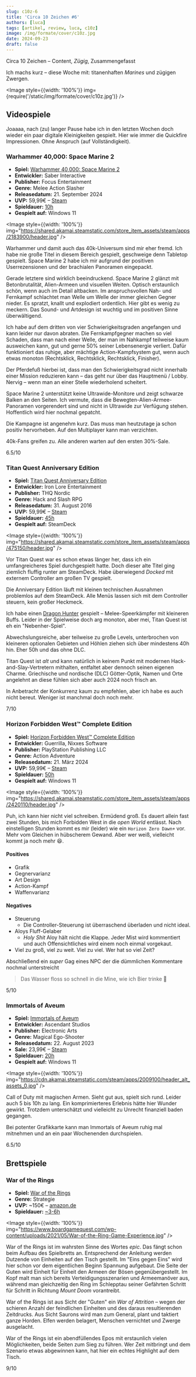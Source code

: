 ```yaml
---
slug: c10z-6
title: 'Circa 10 Zeichen #6'
authors: [luca]
tags: [artikel, review, luca, c10z]
image: /img/formate/cover/c10z.jpg
date: 2024-09-23
draft: false
---
```




Circa 10 Zeichen – Content, _Zügig_, Zusammengefasst

Ich machs kurz – diese Woche mit: titanenhaften *Marines* und zügigen Zwergen.

<Image style={{width: '100%'}} img={require('/static/img/formate/cover/c10z.jpg')} />

<!--truncate-->

## Videospiele

Joaaaa, nach (zu) langer Pause habe ich in den letzten Wochen doch wieder ein paar digitale Kleinigkeiten gespielt. Hier wie immer die Quickfire Impressionen. Ohne Anspruch (auf Vollständigkeit).

### Warhammer 40,000: Space Marine 2

- **Spiel:** [Warhammer 40,000: Space Marine 2](https://store.steampowered.com/app/2183900/Warhammer_40000_Space_Marine_2)
- **Entwickler:** Saber Interactive
- **Publisher:** Focus Entertainment
- **Genre:** Melee Action Slasher
- **Releasedatum:** 21. September 2024
- **UVP:** 59,99€ – [Steam](https://store.steampowered.com/app/2183900/Warhammer_40000_Space_Marine_2)
- **Spieldauer:** [10h](https://howlongtobeat.com/game/101254)
- **Gespielt auf:** Windows 11

<Image style={{width: '100%'}} img="https://shared.akamai.steamstatic.com/store_item_assets/steam/apps/2183900/header.jpg" />

Warhammer und damit auch das 40k-Universum sind mir eher fremd. Ich habe nie große Titel in diesem Bereich gespielt, geschweige denn Tabletop gespielt. Space Marine 2 habe ich mir aufgrund der positiven Userrezensionen und der brachialen Panoramen eingepackt.

Gerade letztere sind wirklich beeindruckend. Space Marine 2 glänzt mit Betonbrutalität, Alien-Armeen und visuellen Weiten. Optisch erstaunlich schön, wenn auch im Detail altbacken. Im anspruchsvollen Nah- und Fernkampf schlachtet man Welle um Welle der immer gleichen Gegner nieder. Es spratzt, knallt und explodiert ordentlich. Hier gibt es wenig zu meckern. Das Sound- und Artdesign ist wuchtig und im positiven Sinne überwältigend.

Ich habe auf dem dritten von vier Schwierigkeitsgraden angefangen und kann leider nur davon abraten. Die Fernkampfgegner machen so viel Schaden, dass man nach einer Welle, der man im Nahkampf teilweise kaum ausweichen kann, gut und gerne 50% seiner Lebensenergie verliert. Dafür funktioniert das ruhige, aber mächtige Action-Kampfsystem gut, wenn auch etwas monoton (Rechtsklick, Rechtsklick, Rechtsklick, Finisher).

Der Pferdefuß hierbei ist, dass man den Schwierigkeitsgrad nicht innerhalb einer Mission reduzieren kann – das geht nur über das Hauptmenü / Lobby. Nervig – wenn man an einer Stelle wiederholend scheitert.

Space Marine 2 unterstützt keine Ultrawide-Monitore und zeigt schwarze Balken an den Seiten. Ich vermute, dass die Bewegten-Alien-Armee-Panoramen vorgerendert sind und nicht in Ultrawide zur Verfügung stehen. Hoffentlich wird hier nochmal gepatcht.

Die Kampagne ist angenehm kurz. Das muss man heutzutage ja schon positiv hervorheben.
Auf den Multiplayer kann man verzichten.

40k-Fans greifen zu. Alle anderen warten auf den ersten 30%-Sale.

6.5/10

### Titan Quest Anniversary Edition

- **Spiel:** [Titan Quest Anniversary Edition](https://store.steampowered.com/app/475150/Titan_Quest_Anniversary_Edition/)
- **Entwickler:** Iron Lore Entertainment
- **Publisher:** THQ Nordic
- **Genre:** Hack and Slash RPG
- **Releasedatum:** 31. August 2016
- **UVP:** 59,99€ – [Steam](https://store.steampowered.com/app/475150/Titan_Quest_Anniversary_Edition/)
- **Spieldauer:** [45h](https://howlongtobeat.com/game/39689)
- **Gespielt auf:** SteamDeck

<Image style={{width: '100%'}} img="https://shared.akamai.steamstatic.com/store_item_assets/steam/apps/475150/header.jpg" />

Vor Titan Quest war es schon etwas länger her, dass ich ein umfangreicheres Spiel durchgespielt hatte. Doch dieser alte Titel ging ziemlich fluffig runter am SteamDeck. Habe überwiegend *Docked* mit externem Controller am großen TV gespielt.

Die Anniversary Edition läuft mit kleinen technischen Ausnahmen problemlos auf dem SteamDeck. Alle Menüs lassen sich mit dem Controller steuern, kein großer Heckmeck.

Ich habe einen [Dragon Hunter](https://steamcommunity.com/sharedfiles/filedetails/?id=1391778605) gespielt – Melee-Speerkämpfer mit kleineren Buffs. Leider in der Spielweise doch arg monoton, aber mei, Titan Quest ist eh ein "Nebenher-Spiel".

Abwechslungsreiche, aber teilweise zu große Levels, unterbrochen von kleineren optionalen Gebieten und Höhlen ziehen sich über mindestens 40h hin. Eher 50h und das ohne DLC.

Titan Quest ist *alt* und kann natürlich in keinem Punkt mit modernen Hack-and-Slay-Vertretern mithalten, entfaltet aber dennoch seinen eigenen Charme. Griechische und nordische (DLC) Götter-Optik, Namen und Orte angelehnt an diese fühlen sich aber auch 2024 noch frisch an.

In Anbetracht der Konkurrenz kaum zu empfehlen, aber ich habe es auch nicht bereut. Weniger ist manchmal doch noch mehr.

7/10

### Horizon Forbidden West™ Complete Edition

- **Spiel:** [Horizon Forbidden West™ Complete Edition](https://store.steampowered.com/app/2420110/Horizon_Forbidden_West_Complete_Edition/)
- **Entwickler:**  Guerrilla, Nixxes Software
- **Publisher:** PlayStation Publishing LLC
- **Genre:** Action Adventure
- **Releasedatum:** 21. März 2024
- **UVP:** 59,99€ – [Steam](https://store.steampowered.com/app/2420110/Horizon_Forbidden_West_Complete_Edition/)
- **Spieldauer:** [50h](https://howlongtobeat.com/game/39689)
- **Gespielt auf:** Windows 11

<Image style={{width: '100%'}} img="https://shared.akamai.steamstatic.com/store_item_assets/steam/apps/2420110/header.jpg" />

Puh, ich kann hier nicht viel schreiben. Ermüdend groß. Es dauert allein fast zwei Stunden, bis mich Forbidden West in die *open World* entlässt. Nach einstelligen Stunden kommt es mir (leider) wie ein `Horizon Zero Dawn+` vor. Mehr vom Gleichen in hübscherem Gewand. Aber wer weiß, vielleicht kommt ja noch mehr 😆.

#### Positives

+ Grafik
+ Gegnervarianz
+ Art Design
+ Action-Kampf
+ Waffenvarianz

#### Negatives

- Steuerung
  - Die Controller-Steuerung ist überraschend überladen und nicht ideal.
- Aloys Fluff-Gelaber
  - *Holy Shit* Aloy hält nicht die Klappe. Jeder Mist wird kommentiert und auch Offensichtliches wird einem noch einmal vorgekaut.
- Viel zu groß, viel zu weit. Viel zu viel. Wer hat so viel Zeit?

Abschließend ein *super* Gag eines NPC der die dümmlichen Kommentare nochmal unterstreicht

> Das Wasser floss so schnell in die Mine, wie ich Bier trinke 🍻

5/10

### Immortals of Aveum

- **Spiel:** [Immortals of Aveum](https://store.steampowered.com/app/2009100/Immortals_of_Aveum/)
- **Entwickler:** Ascendant Studios
- **Publisher:** Electronic Arts
- **Genre:** Magical Ego-Shooter
- **Releasedatum:** 22. August 2023
- **Sale:** 23,99€ – [Steam](https://store.steampowered.com/app/2009100/Immortals_of_Aveum/)
- **Spieldauer:** [20h](https://howlongtobeat.com/game/118227)
- **Gespielt auf:** Windows 11

<Image style={{width: '100%'}} img="https://cdn.akamai.steamstatic.com/steam/apps/2009100/header_alt_assets_0.jpg" />

Call of Duty mit magischen Armen. Sieht gut aus, spielt sich rund. Leider auch 5 bis 10h zu lang. Ein komprimierteres Erlebnis hätte hier Wunder gewirkt.
Trotzdem unterschätzt und vielleicht zu Unrecht finanziell baden gegangen.

Bei potenter Grafikkarte kann man Immortals of Aveum ruhig mal mitnehmen und an ein paar Wochenenden durchspielen.

6.5/10

## Brettspiele

### War of the Rings

- **Spiel:** [War of the Rings](https://boardgamegeek.com/boardgame/115746/war-ring-second-edition)
- **Genre:** Strategie
- **UVP:** ~150€ – [amazon.de](https://www.amazon.de/Fantasy-Flight-Games-Ring-Board/dp/1903385113)
- **Spieldauer:** [~3-6h](https://boardgamegeek.com/boardgame/115746/war-ring-second-edition)

<Image style={{width: '100%'}} img="https://www.boardgamequest.com/wp-content/uploads/2021/05/War-of-the-Ring-Game-Experience.jpg" />

War of the Rings ist im wahrsten Sinne des Wortes *epic*. Das fängt schon beim Aufbau des Spielbretts an. Entsprechend der Anleitung werden Dutzende von Einheiten auf den Tisch gestellt. Im "Eins gegen Eins" wird hier schon vor dem eigentlichen Beginn Spannung aufgebaut. Die Seite der Guten wird Einheit für Einheit den Armeen der Bösen gegenübergestellt. Im Kopf malt man sich bereits Verteidigungsszenarien und Armeemanöver aus, während man gleichzeitig den Ring im Schlepptau seiner Gefährten Schritt für Schritt in Richtung *Mount Doom* vorantreibt.

War of the Rings ist aus Sicht der "Guten" ein *War of Attrition* – wegen der schieren Anzahl der feindlichen Einheiten und des daraus resultierenden Zeitdrucks.
Aus Sicht Saurons wird man zum General, plant und taktiert ganze Horden. Elfen werden belagert, Menschen vernichtet und Zwerge ausgelacht.

War of the Rings ist ein abendfüllendes Epos mit erstaunlich vielen Möglichkeiten, beide Seiten zum Sieg zu führen.
Wer Zeit mitbringt und dem Szenario etwas abgewinnen kann, hat hier ein echtes Highlight auf dem Tisch.

9/10
